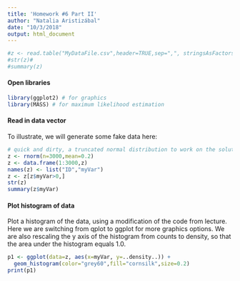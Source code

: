 ```yaml
---
title: 'Homework #6 Part II'
author: "Natalia Aristizábal"
date: "10/3/2018"
output: html_document
---
```


```r
#z <- read.table("MyDataFile.csv",header=TRUE,sep=",", stringsAsFactors=FALSE)
#str(z)#
#summary(z)

```


#### Open libraries

```r
library(ggplot2) # for graphics
library(MASS) # for maximum likelihood estimation
```

#### Read in data vector
To illustrate, we will generate some fake data here:

```r
# quick and dirty, a truncated normal distribution to work on the solution set
z <- rnorm(n=3000,mean=0.2)
z <- data.frame(1:3000,z)
names(z) <- list("ID","myVar")
z <- z[z$myVar>0,]
str(z)
summary(z$myVar)
```

#### Plot histogram of data

Plot a histogram of the data, using a modification of the code from lecture. Here we are switching from qplot to ggplot for more graphics options. We are also rescaling the y axis of the histogram from counts to density, so that the area under the histogram equals 1.0.

```r
p1 <- ggplot(data=z, aes(x=myVar, y=..density..)) +
  geom_histogram(color="grey60",fill="cornsilk",size=0.2) 
print(p1)
```

```r


```

```r


```

```r


```

```r


```